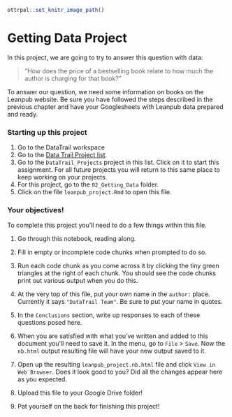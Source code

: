 
```r
ottrpal::set_knitr_image_path()
```

# Getting Data Project

In this project, we are going to try to answer this question with data:

> "How does the price of a bestselling book relate to how much the author is charging for that book?"

To answer our question, we need some information on books on the Leanpub website. Be sure you have followed the steps described in the previous chapter and have your Googlesheets with Leanpub data prepared and ready.

### Starting up this project

1. Go to the DataTrail workspace
2. Go to the [Data Trail Project list](https://rstudio.cloud/spaces/3919/content/lists/2065).
3. Go to the `DataTrail_Projects` project in this list. Click on it to start this assignment. For all future projects you will return to this same place to keep working on your projects.
4. For this project, go to the `02_Getting_Data` folder.
5. Click on the file `leanpub_project.Rmd` to open this file.

### Your objectives!

To complete this project you'll need to do a few things within this file.  

1. Go through this notebook, reading along.

2. Fill in empty or incomplete code chunks when prompted to do so.

3. Run each code chunk as you come across it by clicking the tiny green triangles at the right of each chunk. You should see the code chunks print out various output when you do this.

4. At the very top of this file, put your own name in the `author:` place. Currently it says `"DataTrail Team"`. Be sure to put your name in quotes.

5. In the `Conclusions` section, write up responses to each of these questions posed here.

6. When you are satisfied with what you've written and added to this document you'll need to save it. In the menu, go to `File` > `Save`. Now the `nb.html` output resulting file will have your new output saved to it.

7. Open up the resulting `leanpub_project.nb.html` file and click `View in Web Browser`. Does it look good to you? Did all the changes appear here as you expected.

8. Upload this file to your Google Drive folder!

7. Pat yourself on the back for finishing this project!
